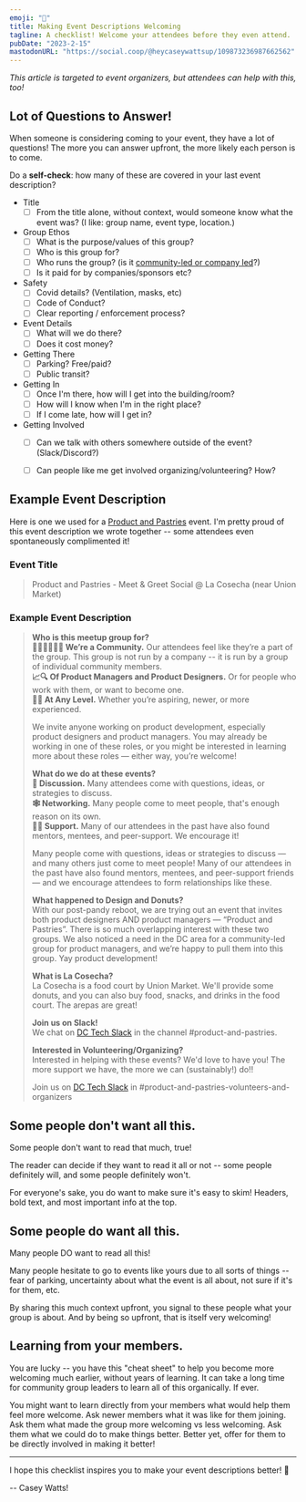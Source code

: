```yaml
---
emoji: "🤗"
title: Making Event Descriptions Welcoming
tagline: A checklist! Welcome your attendees before they even attend.
pubDate: "2023-2-15"
mastodonURL: "https://social.coop/@heycaseywattsup/109873236987662562"
---
```


_This article is targeted to event organizers, but attendees can help with this, too!_

## Lot of Questions to Answer!

When someone is considering coming to your event, they have a lot of questions! The more you can answer upfront, the more likely each person is to come.

Do a **self-check**: how many of these are covered in your last event description?

- Title
  - [ ] From the title alone, without context, would someone know what the event was? (I like: group name, event type, location.)
- Group Ethos
  - [ ] What is the purpose/values of this group?
  - [ ] Who is this group for?
  - [ ] Who runs the group? (is it [community-led or company led](https://www.happyandeffective.com/blog/community-groups-community-led-vs-company-led)?)
  - [ ] Is it paid for by companies/sponsors etc?
- Safety
  - [ ] Covid details? (Ventilation, masks, etc)
  - [ ] Code of Conduct?
  - [ ] Clear reporting / enforcement process?
- Event Details
  - [ ] What will we do there?
  - [ ] Does it cost money?
- Getting There
  - [ ] Parking? Free/paid?
  - [ ] Public transit?
- Getting In
  - [ ] Once I'm there, how will I get into the building/room?
  - [ ] How will I know when I'm in the right place?
  - [ ] If I come late, how will I get in?
- Getting Involved
  - [ ] Can we talk with others somewhere outside of the event? (Slack/Discord?)
  - [ ] Can people like me get involved organizing/volunteering? How?


<CheckboxCounter />

## Example Event Description

Here is one we used for a [Product and Pastries](https://www.meetup.com/product-and-pastries/events/289901721/) event. I'm pretty proud of this event description we wrote together -- some attendees even spontaneously complimented it!

### Event Title

<blockquote>

Product and Pastries - Meet & Greet Social @ La Cosecha (near Union Market)

</blockquote>

### Example Event Description

<blockquote>

**Who is this meetup group for?**  
**🧑‍🤝‍🧑🧑‍🤝‍🧑 We’re a Community.** Our attendees feel like they’re a part of the group. This group is not run by a company -- it is run by a group of individual community members.  
**📈🔍 Of Product Managers and Product Designers.** Or for people who work with them, or want to become one.  
**🐣🐓 At Any Level.** Whether you’re aspiring, newer, or more experienced.

We invite anyone working on product development, especially product designers and product managers. You may already be working in one of these roles, or you might be interested in learning more about these roles — either way, you’re welcome!

**What do we do at these events?**  
**💬 Discussion.** Many attendees come with questions, ideas, or strategies to discuss.  
**🕸️ Networking.** Many people come to meet people, that's enough reason on its own.  
**🫲🏻 Support.** Many of our attendees in the past have also found mentors, mentees, and peer-support. We encourage it!

Many people come with questions, ideas or strategies to discuss — and many others just come to meet people! Many of our attendees in the past have also found mentors, mentees, and peer-support friends — and we encourage attendees to form relationships like these.

**What happened to Design and Donuts?**  
With our post-pandy reboot, we are trying out an event that invites both product designers AND product managers — “Product and Pastries”. There is so much overlapping interest with these two groups. We also noticed a need in the DC area for a community-led group for product managers, and we’re happy to pull them into this group. Yay product development!

**What is La Cosecha?**  
La Cosecha is a food court by Union Market. We'll provide some donuts, and you can also buy food, snacks, and drinks in the food court. The arepas are great!

**Join us on Slack!**  
We chat on [DC Tech Slack](https://dctechslack.com/) in the channel #product-and-pastries.

**Interested in Volunteering/Organizing?**  
Interested in helping with these events? We'd love to have you! The more support we have, the more we can (sustainably!) do!!

Join us on [DC Tech Slack](https://dctechslack.com/) in #product-and-pastries-volunteers-and-organizers

</blockquote>

## Some people don't want all this.

Some people don't want to read that much, true!

The reader can decide if they want to read it all or not -- some people definitely will, and some people definitely won't.

For everyone's sake, you do want to make sure it's easy to skim! Headers, bold text, and most important info at the top.

## Some people do want all this.

Many people DO want to read all this!

Many people hesitate to go to events like yours due to all sorts of things -- fear of parking, uncertainty about what the event is all about, not sure if it's for them, etc.

By sharing this much context upfront, you signal to these people what your group is about. And by being so upfront, that is itself very welcoming!

## Learning from your members.

You are lucky -- you have this "cheat sheet" to help you become more welcoming much earlier, without years of learning. It can take a long time for community group leaders to learn all of this organically. If ever.

You might want to learn directly from your members what would help them feel more welcome. Ask newer members what it was like for them joining. Ask them what made the group more welcoming vs less welcoming. Ask them what we could do to make things better. Better yet, offer for them to be directly involved in making it better!

---

I hope this checklist inspires you to make your event descriptions better! 🎉

<div class="text-right">-- Casey Watts!</div>
